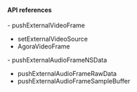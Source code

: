 <PlatformWrapper platform="macos">

#### API references
<ProductWrapper notAllowed="voice-calling">
- <Link to="{{Global.API_REF_MACOS_ROOT}}/class_irtcengine.html#api_irtcengine_imediaengine_pushvideoframe">pushExternalVideoFrame</Link>

- <Link to="{{Global.API_REF_MACOS_ROOT}}/class_irtcengine.html#api_irtcengine_imediaengine_setexternalvideosource">setExternalVideoSource</Link>

- <Link to="{{Global.API_REF_MACOS_ROOT}}/rtc_api_data_type.html#class_externalvideoframe">AgoraVideoFrame</Link>
</ProductWrapper>
- <Link to="{{Global.API_REF_MACOS_ROOT}}/class_irtcengine.html#api_irtcengine_imediaengine_pushaudioframe2">pushExternalAudioFrameNSData</Link>

- <Link to="{{Global.API_REF_MACOS_ROOT}}/class_irtcengine.html#api_irtcengine_imediaengine_pushaudioframe">pushExternalAudioFrameRawData</Link>

- <Link to="{{Global.API_REF_MACOS_ROOT}}/class_irtcengine.html#api_irtcengine_pushexternalaudioframesamplebuffer">pushExternalAudioFrameSampleBuffer</Link>

</PlatformWrapper>
